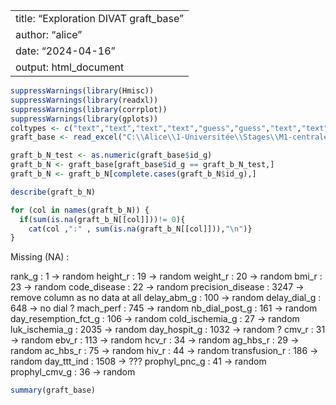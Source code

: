 
---
title: "Exploration DIVAT graft_base"
author: "alice"
date: "2024-04-16"
output: html_document
---

```{r}
suppressWarnings(library(Hmisc))
suppressWarnings(library(readxl))
suppressWarnings(library(corrplot))
suppressWarnings(library(gplots))
coltypes <- c("text","text","text","text","guess","guess","text","text","guess","guess","guess","guess","guess","text","guess","text","guess","guess","guess","guess","guess","guess","guess","guess","guess","guess","guess","text","text","text","text","text","text","text","text","text","text","text","text","text","text","text","text","text","text","text","text","text","text")
graft_base <- read_excel("C:\\Alice\\1-Universitée\\Stages\\M1-centrale\\DATAS\\ALICE_DATAS\\ALL_VARIABLES_KiTGENIE2024.xlsx", sheet = "graft_base",na = "NA",col_types = coltypes)
```

```{r}
graft_b_N_test <- as.numeric(graft_base$id_g)
graft_b_N <- graft_base[graft_base$id_g == graft_b_N_test,]
graft_b_N <- graft_b_N[complete.cases(graft_b_N$id_g),]
```

```{r}
describe(graft_b_N)
```

```{r}
for (col in names(graft_b_N)) {
  if(sum(is.na(graft_b_N[[col]]))!= 0){
    cat(col ,":" , sum(is.na(graft_b_N[[col]])),"\n")}
}
```
Missing (NA) :

rank_g : 1 -> random
height_r : 19 -> random
weight_r : 20 -> random
bmi_r : 23 -> random
code_disease : 22 -> random
precision_disease : 3247 -> remove column as no data at all
delay_abm_g : 100 -> random
delay_dial_g : 648 -> no dial ?
mach_perf : 745 -> random
nb_dial_post_g : 161 -> random
day_resemption_fct_g : 106 -> random
cold_ischemia_g : 27 -> random
luk_ischemia_g : 2035 -> random
day_hospit_g : 1032 -> random ?
cmv_r : 31 -> random
ebv_r : 113 -> random
hcv_r : 34 -> random
ag_hbs_r : 29 -> random
ac_hbs_r : 75 -> random
hiv_r : 44 -> random
transfusion_r : 186 -> random
day_ttt_ind : 1508 -> ???
prophyl_pnc_g : 41 -> random
prophyl_cmv_g : 36 -> random


```{r}
summary(graft_base)
```



